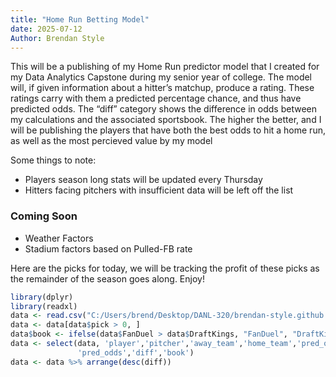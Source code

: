 ```yaml
---
title: "Home Run Betting Model"
date: 2025-07-12
Author: Brendan Style
---
```


This will be a publishing of my Home Run predictor model that I created for my
Data Analytics Capstone during my senior year of college. The model will, if given
information about a hitter's matchup, produce a rating. These ratings
carry with them a predicted percentage chance, and thus have predicted odds.
The "diff" category shows the difference in odds between my calculations and the
associated sportsbook. The higher the better, and I will be publishing the players
that have both the best odds to hit a home run, as well as the most percieved 
value by my model <br>

Some things to note: <br>

- Players season long stats will be updated every Thursday
- Hitters facing pitchers with insufficient data will be left off the list

### Coming Soon
- Weather Factors
- Stadium factors based on Pulled-FB rate

Here are the picks for today, we will be tracking the profit of these picks as
the remainder of the season goes along. Enjoy!


```r
library(dplyr)
library(readxl)
data <- read.csv("C:/Users/brend/Desktop/DANL-320/brendan-style.github.io/daily_lineups.csv")
data <- data[data$pick > 0, ]
data$book <- ifelse(data$FanDuel > data$DraftKings, "FanDuel", "DraftKings")
data <- select(data, 'player','pitcher','away_team','home_team','pred_odds',
               'pred_odds','diff','book')
data <- data %>% arrange(desc(diff))
```
